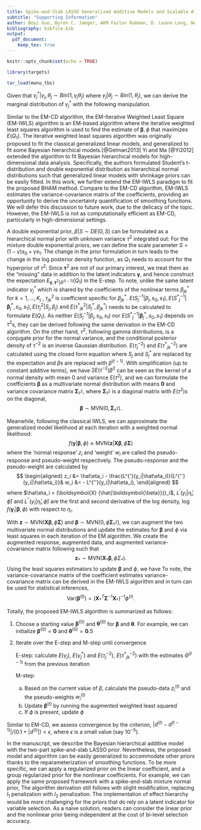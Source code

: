 ```yaml
---
title: Spike-and-Slab LASSO Generalized Additive Models and Scalable Algorithms for High-Dimensional Data Analysis
subtitle: "Supporting Information"
author: Boyi Guo, Byron C. Jaeger, AKM Fazlur Rahman, D. Leann Long, Nengjun Yi
bibliography: bibfile.bib
output: 
  pdf_document:
    keep_tex: true
---
```


```r
knitr::opts_chunk$set(echo = TRUE)

library(targets)

tar_load(manu_tbs)

```
\newcommand{\tp}{*}
\newcommand{\pr}{\text{Pr}}
\newcommand{\bs}[1]{\boldsymbol{#1}}
\newcommand{\simiid}{\overset{\text{iid}}{\sim}}

\subsection{Supplementary Information 1: Marginal Distribution of $\gamma_j^\tp$}
Given that $\gamma_{j}^\tp | \gamma_{j}, \theta_j \sim Bin(1, \gamma_{j}\theta_j)$ where $\gamma_{j} | \theta_j \sim Bin(1, \theta_j)$, we can derive the marginal distribution of $\gamma_{j}^\tp$ with the following manipulation.
\begin{align*}
& \pr(\gamma_j^\tp = 1 | \theta_j)  = \pr(\gamma_j^\tp = 1, \gamma_j = 1 | \theta_j) + \pr(\gamma_j^\tp = 1 , \gamma_j = 0| \theta_j)\\
= & \pr(\gamma_j^\tp = 1, \gamma_j = 1 | \theta_j) + 0 \qquad \text{[hierarchical structure between }\gamma^\tp \text{ and }\gamma \text{.]}\\
= & \pr(\gamma_j^\tp = 1| \gamma_j = 1,  \theta_j)\pr(\gamma_j = 1| \theta_j)\\
= & \theta_j^2\\
& \pr(\gamma_j^\tp = 0 | \theta_j)  = \pr(\gamma_j^\tp = 0, \gamma_j = 1 | \theta_j) + \pr(\gamma_j^\tp = 0 , \gamma_j = 0| \theta_j)\\
= & \pr(\gamma_j^\tp = 0, \gamma_j = 1 | \theta_j) + \pr(\gamma_j^\tp = 0, \gamma_j = 0 | \theta_j)\\
= & \pr(\gamma_j^\tp = 0| \gamma_j = 1,  \theta_j)\pr(\gamma_j = 1| \theta_j) + \pr(\gamma_j^\tp = 0| \gamma_j = 0,  \theta_j)\pr(\gamma_j = 0| \theta_j)\\
= & (1-\theta_j)\theta_j + 1(1-\theta_j) = 1-\theta_j^2
\end{align*}

\clearpage

\subsection{Supplementary Information 2: EM-Iterative Weighted Least Square Algorithm for BHAM Model Fitting}

Similar to the EM-CD algorithm, the EM-Iterative Weighted Least Square (EM-IWLS) algorithm is an EM-based algorithm where the iterative weighted least squares algorithm is used to find the estimate of $\bs \beta, \phi$ that maximizes $E(Q_1)$. The iterative weighted least squares algorithm was originally proposed to fit the classical generalized linear models, and generalized to fit some Bayesian hierarchical models.[@Gelman2013] Yi and Ma [@Yi2012] extended the algorithm to fit Bayesian hierarchical models for high-dimensional data analysis. Specifically, the authors formulated Student's t-distribution and double exponential distribution as hierarchical normal distributions such that generalized linear models with shrinkage priors can be easily fitted. In this work, we further extend the EM-IWLS paradigm to fit the proposed BHAM method. Compare to the EM-CD algorithm, EM-IWLS estimates the variance-covariance matrix of the coefficients, providing an opportunity to derive the uncertainty quantification of smoothing functions. We will defer this discussion to future work, due to the delicacy of the topic. However, the EM-IWLS is not as computationally efficient as EM-CD, particularly in high-dimensional settings.

A double exponential prior, $\beta|S \sim DE(0, S)$ can be formulated as a hierarchical normal prior with unknown variance $\tau^2$ integrated out:
\begin{align*}
  \beta|\tau^2 &\sim N(0, \tau^2)\\
  \tau^2|S & \sim Gamma(1, 1/(2S^2)), 
\end{align*}
For the mixture double exponential priors, we can define the scale parameter $S = (1-\gamma)s_0 + \gamma s_1$. The change in the prior formulation in turn leads to the change in the log posterior density function, as $Q_1$ needs to account for the hyperprior of $\tau^2$: 
\begin{equation}\label{eq:Q1_IWLS}
Q_1(\bs \beta, \phi) = \log f(\textbf{y}|\bs \beta, \phi) + \sum\limits_{j=1}^p\left[\log f(\beta_j|{\tau}^2_j) + \log f({\tau}^2_j| S_j)+\sum\limits_{k=1}^{K_j} \{\log f(\beta^{\tp}_{jk}|{\tau^{\tp}}^2_{jk})+\log f({\tau^\tp}^2_{jk}| S^\tp_j)\}\right].
\end{equation}
Since $\bs \tau^2$ are not of our primary interest, we treat them as the "missing" data in addition to the latent indicators $\bs \gamma$, and hence construct the expectation $E_{\bs \gamma, \bs \tau^2|\Theta^{(t-1)}}(Q_1)$ in the E-step. To note, unlike the same latent indicator $\gamma^\tp_j$ which is shared by the coefficients of the nonlinear terms $\beta^\tp_{jk}$ for $k = 1, \dots, K_j$ , $\tau^2_{jk}$ is coefficient specific for $\beta^\tp_{jk}$. $E({S_j}^{-1}|\beta_j, s_0, s_1), E({S^\tp}^{-1}_j|\bs \beta_j^\tp, s_0, s_1), E({\tau}^2_{j}|S_j, \beta_j) \text{ and } E({\tau^\tp}^2_{jk}|S_j^\tp, \beta^\tp_{jk})$ needs to be calculated to formulate $E(Q_1)$. As neither $E({S_j}^{-1}|\beta_j, s_0, s_1)$ nor $E({S^\tp}^{-1}_j|\bs \beta_j^\tp, s_0, s_1)$ depends on $\tau^2$s, they can be derived following the same derivation in the EM-CD algorithm. On the other hand, $\tau^{2}$, following gamma distributions, is a conjugate prior for the normal variance, and the conditional posterior density of $\tau^{-2}$ is an inverse Gaussian distribution. $E({\tau}^{-2}_{j})$ and $E({\tau^\tp}^{-2}_{jk})$ are calculated using the closed form equation
\begin{align*}
 E({\tau}^{-2}_{j}|S_j, \beta_j) ={S_j}^{-1}/|\beta_j| \qquad E({\tau^\tp}^{-2}_{jk}|S_j^\tp, \beta^\tp_{jk})={S_j^\tp}^{-1}/|\beta^\tp_{jk}|,
\end{align*}
where $S_j$ and $S_j^\tp$ are replaced by the expectation and $\beta$s are replaced with $\beta^{(t-1)}$. With simplification (up to constant additive terms), we have 
\begin{equation}\label{eq:EQ1_IWLS}
E(Q_1) = \log f(\textbf{y}|\bs \beta, \phi) - \sum\limits_{j=1}^p\left[ {2E({\tau_j}^{-2})}{\beta_j}^2 +\sum\limits_{k=1}^{K_j} {2E({\tau_{jk}^\tp}^{-2})}{\beta_{jk}^\tp}^2\right].
\end{equation}
<!-- $E(Q_1)$ can be seen as a $l_2$ penalized likelihood function where the regularization parameter $\lambda = 2E({\tau}^{-2})$. Equivalently, we have  -->
$2E({\tau}^{-2})\beta^2$ can be seen as the kernel of a normal density with mean 0 and variance $E(\tau^{2})$, and we can formulate the coefficients $\bs \beta$ as a multivariate normal distribution with means $\bs 0$ and variance covariance matrix $\bs \Sigma_{\tau^2}$, where $\bs \Sigma_{\tau^2}$ is a diagonal matrix with $E(\tau^2)$s on the diagonal,
$$
\bs \beta \sim \text{MVN}(0, \bs \Sigma_{\tau^2}).
$$

Meanwhile, following the classical IWLS, we can approximate the generalized model likelihood at each iteration with a weighted normal likelihood:
$$
f(\textbf{y}|\bs \beta, \phi) \approx \text{MVN}(\textbf{z}|\bs X \bs \beta, \phi\bs \Sigma )
$$
where the ‘normal response’ $z_i$ and ‘weight’ $w_i$ are called the pseudo-response and pseudo-weight respectively. The pseudo-response and the pseudo-weight are calculated by
$$
\begin{aligned}
z_i &= \hat\eta_i - \frac{L^{'}(y_i|\hat\eta_i)}{L^{''}(y_i|\hat\eta_i)}& w_i &= - L^{''}(y_i|\hat\eta_i),
\end{aligned}
$$
where $\hat\eta_i = (\bs X {\hat{\bs\beta}})_i$, $L^{'}(y_i|\hat\eta_i, \hat \phi)$ and $L^{''}(y_i|\hat\eta_i, \hat \phi)$ are the first and second derivative of the log density, $\log f(\textbf{y}_i|\bs \beta, \phi)$ with respect to $\eta_i$. 

With $\bs z\sim \text{MVN}(\bs X \bs \beta, \phi \bs \Sigma)$ and $\bs \beta \sim \text{MVN}(0, \phi \bs \Sigma_{\tau^2})$, we can augment the two multivariate normal distributions and update the estimates for $\bs \beta$ and $\phi$ via least squares in each iteration of the EM algorithm. We create the augmented response, augmented data, and augmented variance-covariance matrix following \begin{align*}
& \bs z_* = \begin{bmatrix} \bs z\\ \bs 0\end{bmatrix} &&
  \bs X_* = \begin{bmatrix} \bs X \\ \bs I \end{bmatrix} &&
  \bs \Sigma_* = \begin{bmatrix} \bs \Sigma & \bs 0  \\ \bs 0 & \bs \Sigma_{\tau^2}/\phi \end{bmatrix}, &
\end{align*}
 such that 
$$
\bs z_* \sim \text{MVN}(\bs X_* \bs \beta , \phi \Sigma_*).
$$
Using the least squares estimators to update $\bs\beta$ and $\phi$, we have 
\begin{align*}
& \bs \beta^{(t)} = (\bs X_*^T \bs \Sigma^{-1} \bs X_*)^{-1}\bs X_*^T \bs \Sigma^{-1} \bs z_* && \phi^{(t)} = \frac{1}{n}(\bs z_*-X_*\bs \beta^{(t)})^T\bs \Sigma^{-1}(\bs z_*-X_*\bs \beta^{(t)}).&
\end{align*}
To note, the variance-covariance matrix of the coefficient estimates variance-covariance matrix can be derived in the EM-IWLS algorithm and in turn can be used for statistical inferences,
$$
  \text{Var}(\bs\beta^{(t)}) = (\bs X_*^T\bs \Sigma^{-1} \bs X_*)^{-1}\phi^{(t)}.
$$

Totally, the proposed EM-IWLS algorithm is summarized as follows:

1) Choose a starting value $\bs \beta^{(0)}$ and $\bs \theta^{(0)}$ for $\bs \beta$ and $\bs \theta$. For example, we can initialize $\bs \beta^{(0)} = \bs 0$ and $\bs \theta^{(0)} = \bs 0.5$

2) Iterate over the E-step and M-step until convergence

    E-step: calculate $E(\gamma_{j})$, $E(\gamma^\tp_{j})$ and $E(\tau^{-2}_{j})$, $E({\tau^\tp}^{-2}_{jk})$ with the estimates $\Theta^{(t-1)}$ from the previous iteration

    M-step:

    a) Based on the current value of $\beta$, calculate the pseudo-data $z_i^{(t)}$ and the pseudo-weights $w_i^{(t)}$
    b) Update $\bs \beta^{(t)}$ by running the augmented weighted least squared
    c) If $\phi$ is present, update $\phi$

Similar to EM-CD, we assess convergence by the criterion, $|d^{(t)}-d^{(t-1)}|/(0.1+|d^{(t)}|)<\epsilon$, where $\epsilon$ is a small value (say $10^{-5}$).


<!--     where $\eta_i = \sum\limits_{j=1}^p \hat f_j^{(t)}(x_{ij})$ is the estimated linear predictor using current estimated value of $\bs \beta^{}$, $L^{'}$ and $L^{''}$ are the first derivative and second derivative of the log-likelihood function. The $l_2$ penalty, $\sum\limits_{j=1}^{p}\left[E({S_j}^{-1}){\beta_j}^2+\sum\limits_{k=1}^{K_j}E(S^{-1}_{j})\beta_{jk}^2\right]$ can be seems as a multivariate normal distribution of mean $\textbf{0}$ and variance-covariance matrix $\Sigma(E({S}_1^{-1}), E(S_1^{-1}), \dots, E({S_p}^{-1}), E(S_p^{-1})$, conditioning on the value of $E({S_1}^{-1}), \dots E({S_p}^{-1})$. An augmentation step combines the normal approximation and multivariate normal for $\bs \beta$, similarly to Ridge regression model fitting. The estimates of $\bs \beta$ and $\phi$ can be quickly updated in the IRLS algorithm. -->


<!-- From Equation^[TODO: add equation number], we can see that the estimates of $\gamma_jk, S^{-1}_{jk}$ are larger for larger coefficients $\beta_{jk}$, leading to different shrinkage for different coefficients. Moreover, to note that, we have different shrinkage $S^{-1}_{jk}$for the coefficients $\beta_{jk}$ of the variable $x_j$, and hence, we can penalize the null space of the spline differently and allow local adaption. --> 


<!-- Totally, the framework of the proposed EM IRLS algorithm was summarized as follows: -->

<!-- 1) Choose a starting value $\bs \beta^{(0)}$ and $\bs \theta^{(0)}$ [for $\bs \beta$ and $\bs \theta$. For example, we can initialize $\bs \beta^{(0)} = \bs 0$ and $\bs \theta^{(0)} = \bs 0.5$ -->

<!-- 2) Iterate over the E-step and M-step until convergence -->

<!-- E-step: calculate $E(\gamma_{j})$, $E(\gamma^{pen}_{j})$and $E({S}^{-1}_{j})$  , $E({S}^{-1}_{j})$with estimates of $\Theta^{(t-1)}$ from previous iteration -->

<!-- M-step: -->

<!-- a) Update $\bs \beta^{(t)}$ using the IRLS algorithm -->

<!-- b) Update $\bs \theta^{(t)}$ using Equation \ref{eq:update_theta} -->

<!-- We assess convergence by the criterion: -->
<!-- $|d^{(t)}-d^{(t-1)}|/(0.1+|d^{(t)}|)<\epsilon$, where -->
<!-- $d^{(t)} = -2l(\beta^{(t)},\phi^{(t)})$ is the estimate of deviance at -->
<!-- the $t$th iteration, and $\epsilon$ is a small value (say -->
<!-- $10^{-5}$). -->

\subsection{Supplementary Information 3: Generalization of BHAM framework}

In the manuscript, we describe the Bayesian hierarchical additive model with the two-part spike-and-slab LASSO prior. Nevertheless, the proposed model and algorithm can be easily generalized to accommodate other priors thanks to the reparameterization of smoothing functions. To be more specific, we can apply a regularized prior on the linear coefficient, and a group regularized prior for the nonlinear coefficients. For example, we can apply the same proposed framework with a spike-and-slab mixture normal prior,
\begin{align*}
  \beta_{j} |\gamma_{j},s_0,s_1 &\sim N(0,(1-\gamma_{j}) s_0 + \gamma_{j} s_1)\\
  \beta^\tp_{jk} | \gamma^\tp_{j},s_0,s_1 &\simiid N(0,(1-\gamma^\tp_{j}) s_0 + \gamma^\tp_{j} s_1), k=1,\dots, K_j.
\end{align*}
The algorithm derivation still follows with slight modification, replacing  $l_1$ penalization with $l_2$ penalization. The implementation of effect hierarchy would be more challenging for the priors that do rely on a latent indicator for variable selection. As a naive solution, readers can consider the linear prior and the nonlinear prior being independent at the cost of bi-level selection accuracy.

\clearpage

\subsection{Supplementary Information 4: Predictive Performance of Linear Simulations}
\input{Tabs/sim_lnr_gaus_tab.tex}
\input{Tabs/sim_lnr_binom_tab.tex}

\clearpage

\subsection{Supplementary Information 5: Variable Selection Performance of Simulations}
\input{Tabs/sim_binom_var_slct_tab.tex}
\input{Tabs/sim_lnr_gaus_var_slct_tab.tex}
\input{Tabs/sim_lnr_binom_var_slct_tab.tex}


\clearpage
\subsection{References}